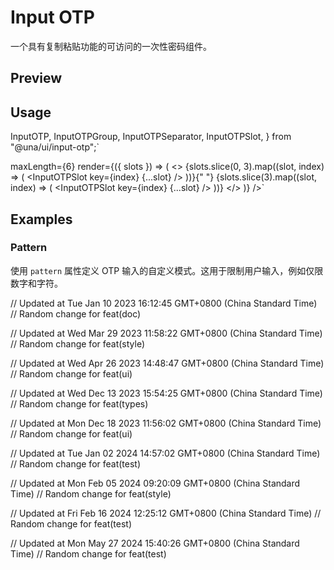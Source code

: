 

<Meta of={InputOTPStories} />

<PrimitiveDocsButton docsUrl='https://input-otp.rodz.dev/' />

# Input OTP

一个具有复制粘贴功能的可访问的一次性密码组件。

## Preview

<Canvas of={InputOTPStories.Default} />

## Usage

  InputOTP,
  InputOTPGroup,
  InputOTPSeparator,
  InputOTPSlot,
} from "@una/ui/input-otp";`

  maxLength={6}
  render={({ slots }) => (
    <>
      <InputOTPGroup>
        {slots.slice(0, 3).map((slot, index) => (
          <InputOTPSlot key={index} {...slot} />
        ))}{" "}
      </InputOTPGroup>
      <InputOTPSeparator />
      <InputOTPGroup>
        {slots.slice(3).map((slot, index) => (
          <InputOTPSlot key={index} {...slot} />
        ))}
      </InputOTPGroup>
    </>
  )}
/>`

<Source code={importCode} language='ts' dark />
<Source code={usageCode} language='tsx' dark />

## Examples

### Pattern

使用 `pattern` 属性定义 OTP 输入的自定义模式。这用于限制用户输入，例如仅限数字和字符。

<Canvas of={InputOTPStories.Pattern} />

// Updated at Tue Jan 10 2023 16:12:45 GMT+0800 (China Standard Time)
// Random change for feat(doc)

// Updated at Wed Mar 29 2023 11:58:22 GMT+0800 (China Standard Time)
// Random change for feat(style)

// Updated at Wed Apr 26 2023 14:48:47 GMT+0800 (China Standard Time)
// Random change for feat(ui)

// Updated at Wed Dec 13 2023 15:54:25 GMT+0800 (China Standard Time)
// Random change for feat(types)

// Updated at Mon Dec 18 2023 11:56:02 GMT+0800 (China Standard Time)
// Random change for feat(ui)

// Updated at Tue Jan 02 2024 14:57:02 GMT+0800 (China Standard Time)
// Random change for feat(test)

// Updated at Mon Feb 05 2024 09:20:09 GMT+0800 (China Standard Time)
// Random change for feat(style)

// Updated at Fri Feb 16 2024 12:25:12 GMT+0800 (China Standard Time)
// Random change for feat(test)

// Updated at Mon May 27 2024 15:40:26 GMT+0800 (China Standard Time)
// Random change for feat(test)
